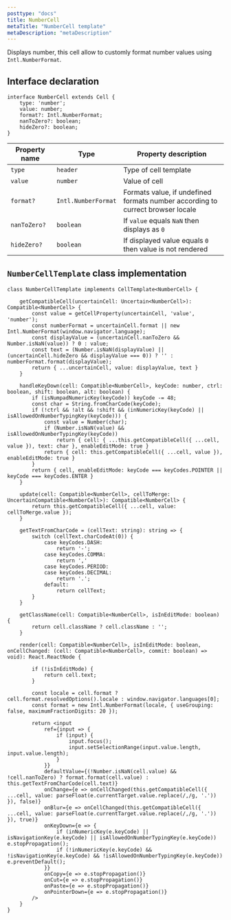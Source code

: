 ```yaml
---
posttype: "docs"
title: NumberCell
metaTitle: "NumberCell template"
metaDescription: "metaDescription"
---
```


Displays number, this cell allow to customly format number values using `Intl.NumberFormat`. 

## Interface declaration 

```tsx
interface NumberCell extends Cell {
    type: 'number';
    value: number;
    format?: Intl.NumberFormat;
    nanToZero?: boolean;
    hideZero?: boolean;
}
```

| Property name     | Type                  | Property description | 
| ------------      | -------------         | -------------------- |
| `type`            | `header`              | Type of cell template | 
| `value`           | `number`              | Value of cell | 
| `format?`         | `Intl.NumberFormat`   | Formats value, if undefined formats number according to currect browser locale | 
| `nanToZero?`      | `boolean`             | If `value` equals `NaN` then displays as `0` | 
| `hideZero?`       | `boolean`             | If displayed value equals `0` then value is not rendered | 

## `NumberCellTemplate` class implementation

```tsx
class NumberCellTemplate implements CellTemplate<NumberCell> {

    getCompatibleCell(uncertainCell: Uncertain<NumberCell>): Compatible<NumberCell> {
        const value = getCellProperty(uncertainCell, 'value', 'number');
        const numberFormat = uncertainCell.format || new Intl.NumberFormat(window.navigator.language);
        const displayValue = (uncertainCell.nanToZero && Number.isNaN(value)) ? 0 : value;
        const text = (Number.isNaN(displayValue) || (uncertainCell.hideZero && displayValue === 0)) ? '' : numberFormat.format(displayValue);
        return { ...uncertainCell, value: displayValue, text }
    }

    handleKeyDown(cell: Compatible<NumberCell>, keyCode: number, ctrl: boolean, shift: boolean, alt: boolean) {
        if (isNumpadNumericKey(keyCode)) keyCode -= 48;
        const char = String.fromCharCode(keyCode);
        if (!ctrl && !alt && !shift && (inNumericKey(keyCode) || isAllowedOnNumberTypingKey(keyCode))) {
            const value = Number(char);
            if (Number.isNaN(value) && isAllowedOnNumberTypingKey(keyCode))
                return { cell: { ...this.getCompatibleCell({ ...cell, value }), text: char }, enableEditMode: true }
            return { cell: this.getCompatibleCell({ ...cell, value }), enableEditMode: true }
        }
        return { cell, enableEditMode: keyCode === keyCodes.POINTER || keyCode === keyCodes.ENTER }
    }

    update(cell: Compatible<NumberCell>, cellToMerge: UncertainCompatible<NumberCell>): Compatible<NumberCell> {
        return this.getCompatibleCell({ ...cell, value: cellToMerge.value });
    }

    getTextFromCharCode = (cellText: string): string => {
        switch (cellText.charCodeAt(0)) {
            case keyCodes.DASH:
                return '-';
            case keyCodes.COMMA:
                return ','
            case keyCodes.PERIOD:
            case keyCodes.DECIMAL:
                return '.';
            default:
                return cellText;
        }
    }

    getClassName(cell: Compatible<NumberCell>, isInEditMode: boolean) {
        return cell.className ? cell.className : '';
    }

    render(cell: Compatible<NumberCell>, isInEditMode: boolean, onCellChanged: (cell: Compatible<NumberCell>, commit: boolean) => void): React.ReactNode {

        if (!isInEditMode) {
            return cell.text;
        }

        const locale = cell.format ? cell.format.resolvedOptions().locale : window.navigator.languages[0];
        const format = new Intl.NumberFormat(locale, { useGrouping: false, maximumFractionDigits: 20 });

        return <input
            ref={input => {
                if (input) {
                    input.focus();
                    input.setSelectionRange(input.value.length, input.value.length);
                }
            }}
            defaultValue={(!Number.isNaN(cell.value) && !cell.nanToZero) ? format.format(cell.value) : this.getTextFromCharCode(cell.text)}
            onChange={e => onCellChanged(this.getCompatibleCell({ ...cell, value: parseFloat(e.currentTarget.value.replace(/,/g, '.')) }), false)}
            onBlur={e => onCellChanged(this.getCompatibleCell({ ...cell, value: parseFloat(e.currentTarget.value.replace(/,/g, '.')) }), true)}
            onKeyDown={e => {
                if (inNumericKey(e.keyCode) || isNavigationKey(e.keyCode) || isAllowedOnNumberTypingKey(e.keyCode)) e.stopPropagation();
                if (!inNumericKey(e.keyCode) && !isNavigationKey(e.keyCode) && !isAllowedOnNumberTypingKey(e.keyCode)) e.preventDefault();
            }}
            onCopy={e => e.stopPropagation()}
            onCut={e => e.stopPropagation()}
            onPaste={e => e.stopPropagation()}
            onPointerDown={e => e.stopPropagation()}
        />
    }
}
```